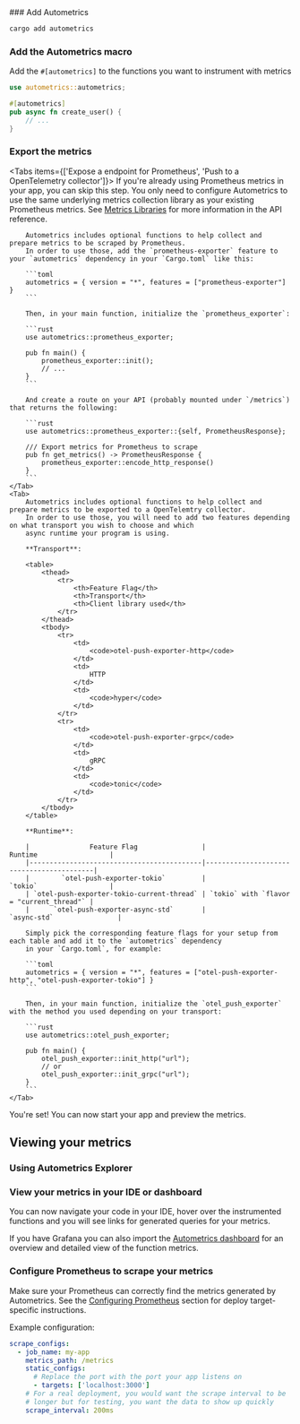 

<GettingStartedSnippet lang="Rust"/>

<Steps>
### Add Autometrics

```bash copy
cargo add autometrics
```

### Add the Autometrics macro

Add the `#[autometrics]` to the functions you want to instrument with metrics

```rust
use autometrics::autometrics;

#[autometrics]
pub async fn create_user() {
	// ...
}
```

### Export the metrics

<Tabs items={['Expose a endpoint for Prometheus', 'Push to a OpenTelemetry collector']}>
    <Tab>
        <Callout type="info">
            If you're already using Prometheus metrics in your app, you can skip this step. You only need to configure Autometrics to use the same underlying metrics collection library as your existing Prometheus metrics. See [Metrics Libraries](https://docs.rs/autometrics/latest/autometrics/#metrics-libraries) for more information in the API reference.
        </Callout>

        Autometrics includes optional functions to help collect and prepare metrics to be scraped by Prometheus.
        In order to use those, add the `prometheus-exporter` feature to your `autometrics` dependency in your `Cargo.toml` like this:

        ```toml
        autometrics = { version = "*", features = ["prometheus-exporter"] }
        ```

        Then, in your main function, initialize the `prometheus_exporter`:

        ```rust
        use autometrics::prometheus_exporter;

        pub fn main() {
            prometheus_exporter::init();
            // ...
        }
        ```

        And create a route on your API (probably mounted under `/metrics`) that returns the following:

        ```rust
        use autometrics::prometheus_exporter::{self, PrometheusResponse};

        /// Export metrics for Prometheus to scrape
        pub fn get_metrics() -> PrometheusResponse {
            prometheus_exporter::encode_http_response()
        }
        ```
    </Tab>
    <Tab>
        Autometrics includes optional functions to help collect and prepare metrics to be exported to a OpenTelemtry collector.
        In order to use those, you will need to add two features depending on what transport you wish to choose and which
        async runtime your program is using.

        **Transport**:

        <table>
            <thead>
                <tr>
                    <th>Feature Flag</th>
                    <th>Transport</th>
                    <th>Client library used</th>
                </tr>
            </thead>
            <tbody>
                <tr>
                    <td>
                        <code>otel-push-exporter-http</code>
                    </td>
                    <td>
                        HTTP
                    </td>
                    <td>
                        <code>hyper</code>
                    </td>
                </tr>
                <tr>
                    <td>
                        <code>otel-push-exporter-grpc</code>
                    </td>
                    <td>
                        gRPC
                    </td>
                    <td>
                        <code>tonic</code>
                    </td>
                </tr>
            </tbody>
        </table>

        **Runtime**:

        |               Feature Flag                |                 Runtime                  |
        |-------------------------------------------|------------------------------------------|
        |        `otel-push-exporter-tokio`         |                 `tokio`                  |
        | `otel-push-exporter-tokio-current-thread` | `tokio` with `flavor = "current_thread"` |
        |      `otel-push-exporter-async-std`       |               `async-std`                |

        Simply pick the corresponding feature flags for your setup from each table and add it to the `autometrics` dependency
        in your `Cargo.toml`, for example:

        ```toml
        autometrics = { version = "*", features = ["otel-push-exporter-http", "otel-push-exporter-tokio"] }
        ```

        Then, in your main function, initialize the `otel_push_exporter` with the method you used depending on your transport:

        ```rust
        use autometrics::otel_push_exporter;

        pub fn main() {
            otel_push_exporter::init_http("url");
            // or
            otel_push_exporter::init_grpc("url");
        }
        ```
    </Tab>
</Tabs>

You're set! You can now start your app and preview the metrics.

</Steps>

## Viewing your metrics

### Using Autometrics Explorer
<PreviewMetricsInExplorerSnippet/>

### View your metrics in your IDE or dashboard

You can now navigate your code in your IDE, hover over the instrumented functions and you will see links for generated queries for your metrics.

If you have Grafana you can also import the [Autometrics dashboard](https://github.com/autometrics-dev/autometrics-shared#dashboards) for an overview and detailed view of the function metrics.

### Configure Prometheus to scrape your metrics

Make sure your Prometheus can correctly find the metrics generated by Autometrics. See the [Configuring Prometheus](/configuring-prometheus) section for deploy target-specific instructions. 

Example configuration:

```yaml
scrape_configs:
  - job_name: my-app
    metrics_path: /metrics
    static_configs:
      # Replace the port with the port your app listens on
      - targets: ['localhost:3000']
    # For a real deployment, you would want the scrape interval to be
    # longer but for testing, you want the data to show up quickly
    scrape_interval: 200ms
```
